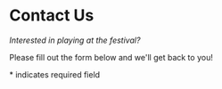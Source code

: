 # Contact Us

_Interested in playing at the festival?_

Please fill out the form below and we'll get back to you!

\* indicates required field
